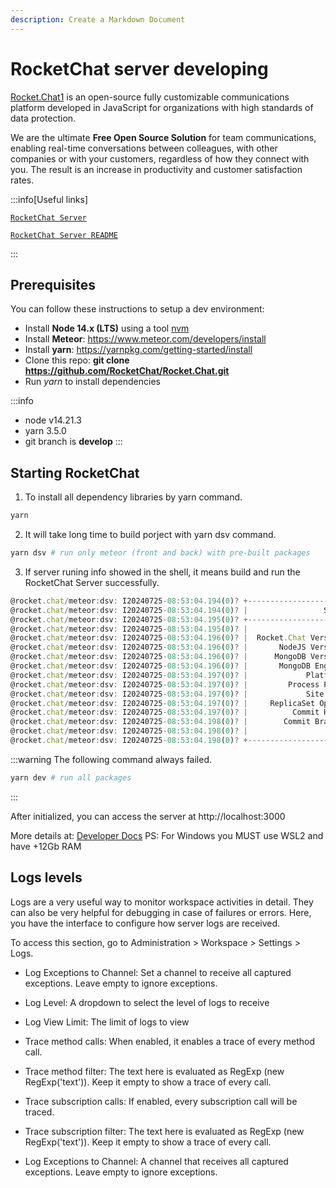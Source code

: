 ```yaml
---
description: Create a Markdown Document
---
```


# RocketChat server developing

[Rocket.Chat1](https://rocket.chat) is an open-source fully customizable communications platform developed in JavaScript for organizations with high standards of data protection.

We are the ultimate **Free Open Source Solution** for team communications, enabling real-time conversations between colleagues, with other companies or with your customers, regardless of how they connect with you. The result is an increase in productivity and customer satisfaction rates.


:::info[Useful links]

[`RocketChat Server`](https://github.com/RocketChat/Rocket.Chat)

[`RocketChat Server README`](https://github.com/RocketChat/Rocket.Chat/blob/develop/README.md)

:::

## Prerequisites

You can follow these instructions to setup a dev environment:

- Install **Node 14.x (LTS)** using a tool [nvm](https://github.com/creationix/nvm) 
- Install **Meteor**: https://www.meteor.com/developers/install
- Install **yarn**: https://yarnpkg.com/getting-started/install
- Clone this repo: **git clone https://github.com/RocketChat/Rocket.Chat.git**
- Run *yarn* to install dependencies

:::info
- node v14.21.3
- yarn 3.5.0
- git branch is **develop**
:::

## Starting RocketChat
1. To install all dependency libraries by yarn command.

```bash
yarn
```
2. It will take long time to build porject with yarn dsv command.
```bash
yarn dsv # run only meteor (front and back) with pre-built packages
```
3. If server runing info showed in the shell, it means build and run the RocketChat Server successfully.

```js
@rocket.chat/meteor:dsv: I20240725-08:53:04.194(0)? +-----------------------------------------------+
@rocket.chat/meteor:dsv: I20240725-08:53:04.194(0)? |                 SERVER RUNNING                |
@rocket.chat/meteor:dsv: I20240725-08:53:04.195(0)? +-----------------------------------------------+
@rocket.chat/meteor:dsv: I20240725-08:53:04.195(0)? |                                               |
@rocket.chat/meteor:dsv: I20240725-08:53:04.196(0)? |  Rocket.Chat Version: 6.11.0-develop          |
@rocket.chat/meteor:dsv: I20240725-08:53:04.196(0)? |       NodeJS Version: 14.21.4 - x64           |
@rocket.chat/meteor:dsv: I20240725-08:53:04.196(0)? |      MongoDB Version: 7.0.5                   |
@rocket.chat/meteor:dsv: I20240725-08:53:04.196(0)? |       MongoDB Engine: wiredTiger              |
@rocket.chat/meteor:dsv: I20240725-08:53:04.197(0)? |             Platform: linux                   |
@rocket.chat/meteor:dsv: I20240725-08:53:04.197(0)? |         Process Port: 22674                   |
@rocket.chat/meteor:dsv: I20240725-08:53:04.197(0)? |             Site URL: http://localhost:3000/  |
@rocket.chat/meteor:dsv: I20240725-08:53:04.197(0)? |     ReplicaSet OpLog: Enabled                 |
@rocket.chat/meteor:dsv: I20240725-08:53:04.197(0)? |          Commit Hash: 978e2d18f6              |
@rocket.chat/meteor:dsv: I20240725-08:53:04.198(0)? |        Commit Branch: develop                 |
@rocket.chat/meteor:dsv: I20240725-08:53:04.198(0)? |                                               |
@rocket.chat/meteor:dsv: I20240725-08:53:04.198(0)? +-----------------------------------------------+

```
:::warning
The following command always failed.

```bash
yarn dev # run all packages
```
:::

After initialized, you can access the server at http://localhost:3000

More details at: [Developer Docs](https://developer.rocket.chat/v1/docs/server-environment-setup)
PS: For Windows you MUST use WSL2 and have +12Gb RAM

## Logs levels

Logs are a very useful way to monitor workspace activities in detail. They can also be very helpful for debugging in case of failures or errors. Here, you have the interface to configure how server logs are received.

To access this section, go to Administration > Workspace > Settings > Logs.

- Log Exceptions to Channel: Set a channel to receive all captured exceptions. Leave empty to ignore exceptions.

- Log Level: A dropdown to select the level of logs to receive

- Log View Limit: The limit of logs to view

- Trace method calls: When enabled, it enables a trace of every method call.

- Trace method filter: The text here is evaluated as RegExp (new RegExp('text')). Keep it empty to show a trace of every call.

- Trace subscription calls: If enabled, every subscription call will be traced.

- Trace subscription filter: The text here is evaluated as RegExp (new RegExp('text')). Keep it empty to show a trace of every call.

- Log Exceptions to Channel: A channel that receives all captured exceptions. Leave empty to ignore exceptions.
